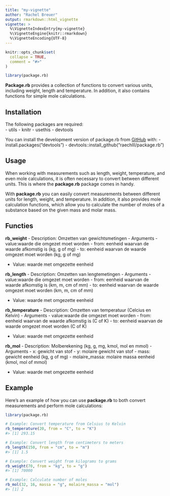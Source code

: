 ```yaml
---
title: "my-vignette"
author: "Rachel Breuer"
output: rmarkdown::html_vignette
vignette: >
  %\VignetteIndexEntry{my-vignette}
  %\VignetteEngine{knitr::rmarkdown}
  %\VignetteEncoding{UTF-8}
---
```


```r
knitr::opts_chunk$set(
  collapse = TRUE,
  comment = "#>"
)
```

```r
library(package.rb)
```

**Package.rb** provides a collection of functions to convert various units, including weight, length and temperature. In addition, it also contains functions for simple mole calculations.

## Installation
The following packages are required:  
- utils
- knitr
- usethis
- devtools

You can install the development version of package.rb from
[GitHub](https://github.com/) with: 
- install.packages("devtools")
- devtools::install_github("raechlll/package.rb")

## Usage

When working with measurements such as length, weight, temperature, and even mole calculations, it is often necessary to convert between different units. This is where the **package.rb** package comes in handy.

With **package.rb** you can easily convert measurements between different units for length, weight, and temperature. In addition, it also provides mole calculation functions, which allow you to calculate the number of moles of a substance based on the given mass and molar mass.

## Functies
**rb_weight**
- Description: Omzetten van gewichtsmetingen
- Arguments
    - value:waarde die omgezet moet worden
    - from: eenheid waarvan de waarde afkomstig is (kg, g of mg)
    - to: eenheid waarvan de waarde omgezet moet worden (kg, g of mg)

- Value: waarde met omgezette eenheid

**rb_length**
- Description: Omzetten van lengtemetingen
- Arguments
    - value:waarde die omgezet moet worden
    - from: eenheid waarvan de waarde afkomstig is (km, m, cm of mm)
    - to: eenheid waarvan de waarde omgezet moet worden (km, m, cm of mm)

- Value: waarde met omgezette eenheid


**rb_temperature**
- Description: Omzetten van temperatuur (Celcius en Kelvin)
- Arguments
    - value:waarde die omgezet moet worden
    - from: eenheid waarvan de waarde afkomstig is (C of K)
    - to: eenheid waarvan de waarde omgezet moet worden (C of K)

- Value: waarde met omgezette eenheid


**rb_mol**
- Description: Molberekening (kg, g, mg, kmol, mol en mmol)
- Arguments
    - x: gewicht van stof
    - y: molaire gewicht van stof
    - mass: gewicht eenheid (kg, g of mg)
    - molaire_massa: molaire massa eenheid (kmol, mol of mmol)

- Value: waarde met omgezette eenheid


## Example
Here's an example of how you can use **package.rb** to both convert measurements and perform mole calculations:

``` r
library(package.rb)

# Example: Convert temperature from Celsius to Kelvin
rb_temperature(20, from = "C", to = "K")
#> [1] 293.15

# Example: Convert length from centimeters to meters
rb_length(150, from = "cm", to = "m")
#> [1] 1.5

# Example: Convert weight from kilograms to grams
rb_weight(70, from = "kg", to = "g")
#> [1] 70000

# Example: Calculate number of moles
rb_mol(32, 16, massa = "g", molaire_massa = "mol")
#> [1] 2
```
